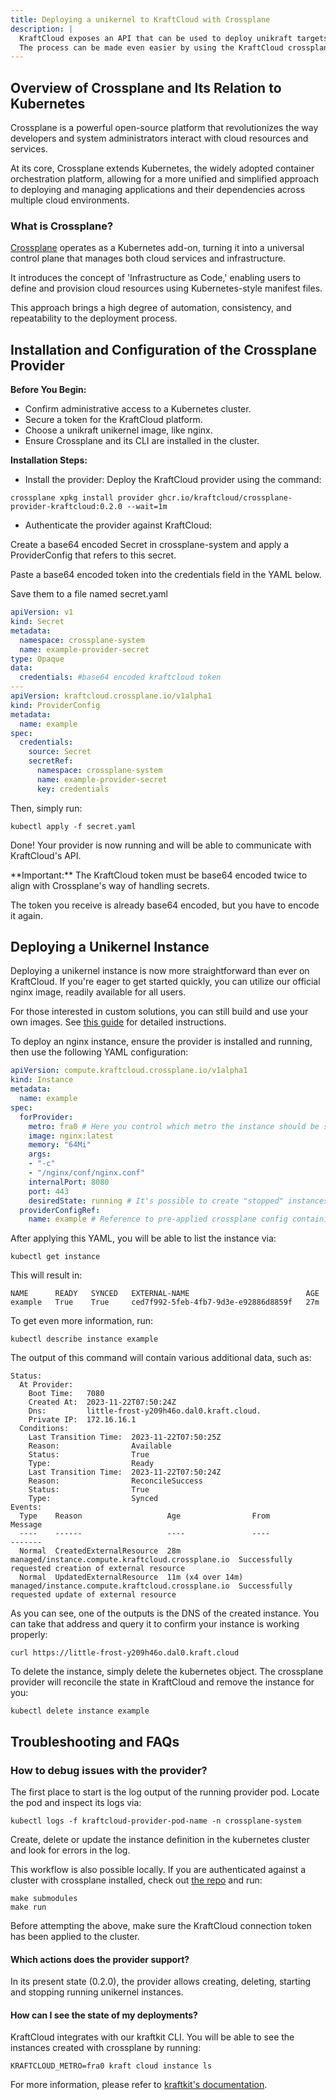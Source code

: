 ```yaml
---
title: Deploying a unikernel to KraftCloud with Crossplane
description: |
  KraftCloud exposes an API that can be used to deploy unikraft targets easily.
  The process can be made even easier by using the KraftCloud crossplane provider.
---
```


## Overview of Crossplane and Its Relation to Kubernetes

Crossplane is a powerful open-source platform that revolutionizes the way developers and system administrators interact with cloud resources and services.

At its core, Crossplane extends Kubernetes, the widely adopted container orchestration platform, allowing for a more unified and simplified approach to deploying and managing applications and their dependencies across multiple cloud environments.

### What is Crossplane?

[Crossplane](https://www.crossplane.io/) operates as a Kubernetes add-on, turning it into a universal control plane that manages both cloud services and infrastructure.

It introduces the concept of 'Infrastructure as Code,' enabling users to define and provision cloud resources using Kubernetes-style manifest files.

This approach brings a high degree of automation, consistency, and repeatability to the deployment process.

## Installation and Configuration of the Crossplane Provider

**Before You Begin:**

- Confirm administrative access to a Kubernetes cluster.
- Secure a token for the KraftCloud platform.
- Choose a unikraft unikernel image, like nginx.
- Ensure Crossplane and its CLI are installed in the cluster.

**Installation Steps:**

- Install the provider: Deploy the KraftCloud provider using the command:

```console
crossplane xpkg install provider ghcr.io/kraftcloud/crossplane-provider-kraftcloud:0.2.0 --wait=1m
```

- Authenticate the provider against KraftCloud:

Create a base64 encoded Secret in crossplane-system and apply a ProviderConfig that refers to this secret.

Paste a base64 encoded token into the credentials field in the YAML below.

Save them to a file named secret.yaml

```yaml
apiVersion: v1
kind: Secret
metadata:
  namespace: crossplane-system
  name: example-provider-secret
type: Opaque
data:
  credentials: #base64 encoded kraftcloud token
---
apiVersion: kraftcloud.crossplane.io/v1alpha1
kind: ProviderConfig
metadata:
  name: example
spec:
  credentials:
    source: Secret
    secretRef:
      namespace: crossplane-system
      name: example-provider-secret
      key: credentials
```

Then, simply run:

```console
kubectl apply -f secret.yaml
```

Done!
Your provider is now running and will be able to communicate with KraftCloud's API.

<Info>
**Important:** The KraftCloud token must be base64 encoded twice to align with Crossplane's way of handling secrets.

The token you receive is already base64 encoded, but you have to encode it again.
</Info>

## Deploying a Unikernel Instance

Deploying a unikernel instance is now more straightforward than ever on KraftCloud.
If you're eager to get started quickly, you can utilize our official nginx image, readily available for all users.

For those interested in custom solutions, you can still build and use your own images.
See [this guide](https://docs.kraft.cloud/102-deploy.html) for detailed instructions.

To deploy an nginx instance, ensure the provider is installed and running, then use the following YAML configuration:

```yaml
apiVersion: compute.kraftcloud.crossplane.io/v1alpha1
kind: Instance
metadata:
  name: example
spec:
  forProvider:
    metro: fra0 # Here you control which metro the instance should be scheduled at
    image: nginx:latest
    memory: "64Mi"
    args:
    - "-c"
    - "/nginx/conf/nginx.conf"
    internalPort: 8080
    port: 443
    desiredState: running # It's possible to create "stopped" instances.
  providerConfigRef:
    name: example # Reference to pre-applied crossplane config containing your token
```

After applying this YAML, you will be able to list the instance via:

```console
kubectl get instance
```

This will result in:

```console
NAME      READY   SYNCED   EXTERNAL-NAME                          AGE
example   True    True     ced7f992-5feb-4fb7-9d3e-e92886d8859f   27m
```

To get even more information, run:

```console
kubectl describe instance example
```

The output of this command will contain various additional data, such as:

```console
Status:
  At Provider:
    Boot Time:   7080
    Created At:  2023-11-22T07:50:24Z
    Dns:         little-frost-y209h46o.dal0.kraft.cloud.
    Private IP:  172.16.16.1
  Conditions:
    Last Transition Time:  2023-11-22T07:50:25Z
    Reason:                Available
    Status:                True
    Type:                  Ready
    Last Transition Time:  2023-11-22T07:50:24Z
    Reason:                ReconcileSuccess
    Status:                True
    Type:                  Synced
Events:
  Type    Reason                   Age                From                                               Message
  ----    ------                   ----               ----                                               -------
  Normal  CreatedExternalResource  28m                managed/instance.compute.kraftcloud.crossplane.io  Successfully requested creation of external resource
  Normal  UpdatedExternalResource  11m (x4 over 14m)  managed/instance.compute.kraftcloud.crossplane.io  Successfully requested update of external resource
```

As you can see, one of the outputs is the DNS of the created instance.
You can take that address and query it to confirm your instance is working properly:

```console
curl https://little-frost-y209h46o.dal0.kraft.cloud
```

To delete the instance, simply delete the kubernetes object.
The crossplane provider will reconcile the state in KraftCloud and remove the instance for you:

```console
kubectl delete instance example
```

## Troubleshooting and FAQs

### How to debug issues with the provider?

The first place to start is the log output of the running provider pod.
Locate the pod and inspect its logs via:

```console
kubectl logs -f kraftcloud-provider-pod-name -n crossplane-system
```

Create, delete or update the instance definition in the kubernetes cluster and look for errors in the log.

This workflow is also possible locally.
If you are authenticated against a cluster with crossplane installed,
check out [the repo](https://github.com/kraftcloud/crossplane-provider-kraftcloud) and run:

```console
make submodules
make run
```

Before attempting the above, make sure the KraftCloud connection token has been applied to the cluster.

#### Which actions does the provider support?

In its present state (0.2.0), the provider allows creating, deleting, starting and stopping running unikernel instances.

#### How can I see the state of my deployments?

KraftCloud integrates with our kraftkit CLI.
You will be able to see the instances created with crossplane by running:

```console
KRAFTCLOUD_METRO=fra0 kraft cloud instance ls
```

For more information, please refer to [kraftkit's documentation](https://unikraft.org/docs/cli/reference/kraft/cloud/instance/ls).
